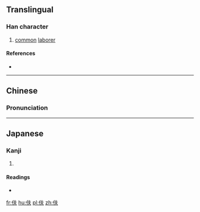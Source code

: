 ==Translingual==

===Han character===
{{Han char|rn=9|rad=人|as=04|sn=6|four=25230|canj=OQO|ids=⿰亻夫}}

# [[common]] [[laborer]]

====References====
* {{Han ref|kx=0096.121|dkj=00451|dj=0204.070|hdz=10117.140|uh=4F15|ud=20245|bh=A5ED|bd=42477}}

----

==Chinese==
{{zh-forms}}

===Pronunciation===
{{zh-pron
|m=fū
|c=fu1
|mc=
|oc=
|ma=
|cat=n
}}

----

==Japanese==

===Kanji===
{{ja-kanji|grade=|rs=人04}}

# {{defn|lang=ja|sort=人04}}

====Readings====
* {{ja-readings|on=[[ふ]] (fu)|kun=[[むすめむこ]] (musumemuko)}}

[[fr:伕]]
[[hu:伕]]
[[pl:伕]]
[[zh:伕]]